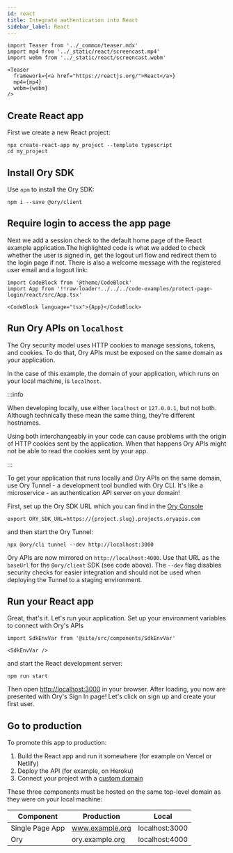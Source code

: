 ```yaml
---
id: react
title: Integrate authentication into React
sidebar_label: React
---
```


```mdx-code-block
import Teaser from '../_common/teaser.mdx'
import mp4 from '../_static/react/screencast.mp4'
import webm from '../_static/react/screencast.webm'

<Teaser
  framework={<a href="https://reactjs.org/">React</a>}
  mp4={mp4}
  webm={webm}
/>
```

## Create React app

First we create a new React project:

```shell-session
npx create-react-app my_project --template typescript
cd my_project
```

## Install Ory SDK

Use `npm` to install the Ory SDK:

```shell-session
npm i --save @ory/client
```

## Require login to access the app page

Next we add a session check to the default home page of the React example application.The highlighted code is what we added to
check whether the user is signed in, get the logout url flow and redirect them to the login page if not. There is also a welcome
message with the registered user email and a logout link:

```mdx-code-block
import CodeBlock from '@theme/CodeBlock'
import App from '!!raw-loader!../../../code-examples/protect-page-login/react/src/App.tsx'

<CodeBlock language="tsx">{App}</CodeBlock>
```

## Run Ory APIs on `localhost`

The Ory security model uses HTTP cookies to manage sessions, tokens, and cookies. To do that, Ory APIs must be exposed on the same
domain as your application.

In the case of this example, the domain of your application, which runs on your local machine, is `localhost`.

:::info

When developing locally, use either `localhost` or `127.0.0.1`, but not both. Although technically these mean the same thing,
they're different hostnames.

Using both interchangeably in your code can cause problems with the origin of HTTP cookies sent by the application. When that
happens Ory APIs might not be able to read the cookies sent by your app.

:::

To get your application that runs locally and Ory APIs on the same domain, use Ory Tunnel - a development tool bundled with Ory
CLI. It's like a microservice - an authentication API server on your domain!

First, set up the Ory SDK URL which you can find in the [Ory Console](https://console.ory.sh/projects/current/developers/guides)

```shell-session
export ORY_SDK_URL=https://{project.slug}.projects.oryapis.com
```

and then start the Ory Tunnel:

```
npx @ory/cli tunnel --dev http://localhost:3000
```

Ory APIs are now mirrored on `http://localhost:4000`. Use that URL as the `baseUrl` for the `@ory/client` SDK (see code above).
The `--dev` flag disables security checks for easier integration and should not be used when deploying the Tunnel to a staging
environment.

## Run your React app

Great, that's it. Let's run your application. Set up your environment variables to connect with Ory's APIs

```mdx-code-block
import SdkEnvVar from '@site/src/components/SdkEnvVar'

<SdkEnvVar />
```

and start the React development server:

```shell-session
npm run start
```

Then open [http://localhost:3000](http://localhost:3000) in your browser. After loading, you now are presented with Ory's Sign In
page! Let's click on sign up and create your first user.

## Go to production

To promote this app to production:

1. Build the React app and run it somewhere (for example on Vercel or Netlify)
2. Deploy the API (for example, on Heroku)
3. Connect your project with a [custom domain](../../guides/custom-domains.mdx)

These three components must be hosted on the same top-level domain as they were on your local machine:

| Component       | Production      | Local          |
| --------------- | --------------- | -------------- |
| Single Page App | www.example.org | localhost:3000 |
| Ory             | ory.example.org | localhost:4000 |
